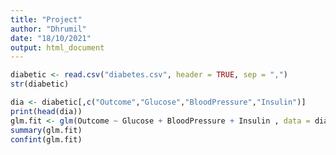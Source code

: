 ---
title: "Project"
author: "Dhrumil"
date: "18/10/2021"
output: html_document
---

```{r}
diabetic <- read.csv("diabetes.csv", header = TRUE, sep = ",")
str(diabetic)

```

```{r}
dia <- diabetic[,c("Outcome","Glucose","BloodPressure","Insulin")]
print(head(dia))
glm.fit <- glm(Outcome ~ Glucose + BloodPressure + Insulin , data = dia , family = binomial)
summary(glm.fit)
confint(glm.fit)
```
```{r}

```